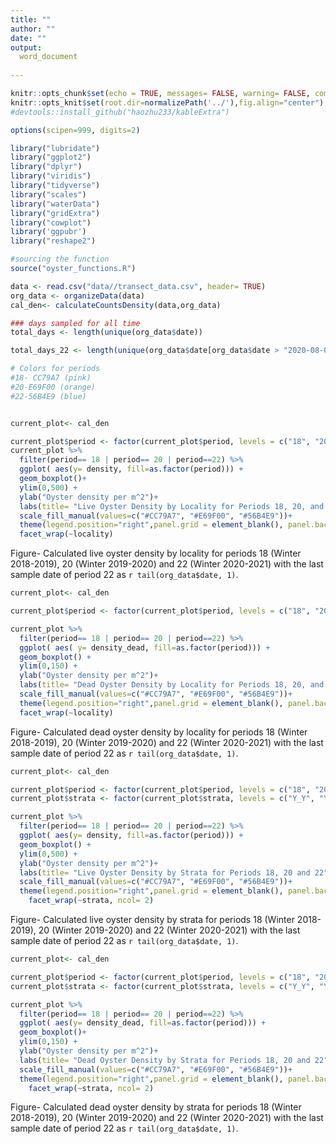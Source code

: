 ```yaml
---
title: ""
author: ""
date: ""
output: 
  word_document
  
---
```



```r
knitr::opts_chunk$set(echo = TRUE, messages= FALSE, warning= FALSE, comment = NA, fig.width = 7, fig.height=7)
knitr::opts_knit$set(root.dir=normalizePath('../'),fig.align="center")
#devtools::install_github("haozhu233/kableExtra")

options(scipen=999, digits=2)

library("lubridate")
library("ggplot2")
library("dplyr")
library("viridis")
library("tidyverse")
library("scales")
library("waterData")
library("gridExtra")
library("cowplot")
library('ggpubr')
library("reshape2")

#sourcing the function
source("oyster_functions.R")
```


```r
data <- read.csv("data//transect_data.csv", header= TRUE)
org_data <- organizeData(data)
cal_den<- calculateCountsDensity(data,org_data)

### days sampled for all time
total_days <- length(unique(org_data$date))

total_days_22 <- length(unique(org_data$date[org_data$date > "2020-08-01"]))
```



```r

# Colors for periods
#18- CC79A7 (pink)
#20-E69F00 (orange)
#22-56B4E9 (blue)


current_plot<- cal_den

current_plot$period <- factor(current_plot$period, levels = c("18", "20", "22"))
current_plot %>% 
  filter(period== 18 | period== 20 | period==22) %>% 
  ggplot( aes(y= density, fill=as.factor(period))) +
  geom_boxplot()+
  ylim(0,500) +
  ylab("Oyster density per m^2")+
  labs(title= "Live Oyster Density by Locality for Periods 18, 20, and 22", fill= "Period") +
  scale_fill_manual(values=c("#CC79A7", "#E69F00", "#56B4E9"))+
  theme(legend.position="right",panel.grid = element_blank(), panel.background = element_blank(), panel.border = element_rect(colour = "black", fill=NA,size=1, linetype="solid"))+
  facet_wrap(~locality)

```
Figure- Calculated live oyster density by locality for periods 18 (Winter 2018-2019), 20 (Winter 2019-2020) and 22 (Winter 2020-2021) with the last sample date of period 22 as `r tail(org_data$date, 1)`.
\newpage

```r

current_plot<- cal_den

current_plot$period <- factor(current_plot$period, levels = c("18", "20", "22"))

current_plot %>% 
  filter(period== 18 | period== 20 | period==22) %>% 
  ggplot( aes( y= density_dead, fill=as.factor(period))) +
  geom_boxplot() +
  ylim(0,150) +
  ylab("Oyster density per m^2")+
  labs(title= "Dead Oyster Density by Locality for Periods 18, 20, and 22", fill= "Period") +
  scale_fill_manual(values=c("#CC79A7", "#E69F00", "#56B4E9"))+
  theme(legend.position="right",panel.grid = element_blank(), panel.background = element_blank(), panel.border = element_rect(colour = "black", fill=NA,size=1, linetype="solid")) +
  facet_wrap(~locality)
```
Figure- Calculated dead oyster density by locality for periods 18 (Winter 2018-2019), 20 (Winter 2019-2020) and 22 (Winter 2020-2021) with the last sample date of period 22 as `r tail(org_data$date, 1)`.
\newpage

```r

current_plot<- cal_den

current_plot$period <- factor(current_plot$period, levels = c("18", "20", "22"))
current_plot$strata <- factor(current_plot$strata, levels = c("Y_Y", "Y_N", "N_Y", "N_N", "N_PILOT"))

current_plot %>% 
  filter(period== 18 | period== 20 | period==22) %>% 
  ggplot( aes(y= density, fill=as.factor(period))) +
  geom_boxplot() +
  ylim(0,500) +
  ylab("Oyster density per m^2")+
  labs(title= "Live Oyster Density by Strata for Periods 18, 20 and 22", fill= "Period") +
  scale_fill_manual(values=c("#CC79A7", "#E69F00", "#56B4E9"))+
  theme(legend.position="right",panel.grid = element_blank(), panel.background = element_blank(), panel.border = element_rect(colour = "black", fill=NA,size=1, linetype="solid")) +
    facet_wrap(~strata, ncol= 2)

```
Figure- Calculated live oyster density by strata for  periods 18 (Winter 2018-2019), 20 (Winter 2019-2020) and 22 (Winter 2020-2021) with the last sample date of period 22 as `r tail(org_data$date, 1)`.
\newpage


```r
current_plot<- cal_den

current_plot$period <- factor(current_plot$period, levels = c("18", "20", "22"))
current_plot$strata <- factor(current_plot$strata, levels = c("Y_Y", "Y_N", "N_Y", "N_N", "N_PILOT"))

current_plot %>% 
  filter(period== 18 | period== 20 | period==22) %>% 
  ggplot( aes(y= density_dead, fill=as.factor(period))) +
  geom_boxplot()+ 
  ylim(0,150) +
  ylab("Oyster density per m^2")+
  labs(title= "Dead Oyster Density by Strata for Periods 18, 20 and 22", fill= "Period") +
  scale_fill_manual(values=c("#CC79A7", "#E69F00", "#56B4E9"))+
  theme(legend.position="right",panel.grid = element_blank(), panel.background = element_blank(), panel.border = element_rect(colour = "black", fill=NA,size=1, linetype="solid")) +
    facet_wrap(~strata, ncol= 2)
```
Figure- Calculated dead oyster density by strata for periods 18 (Winter 2018-2019), 20 (Winter 2019-2020) and 22 (Winter 2020-2021) with the last sample date of period 22 as `r tail(org_data$date, 1)`.
\newpage
